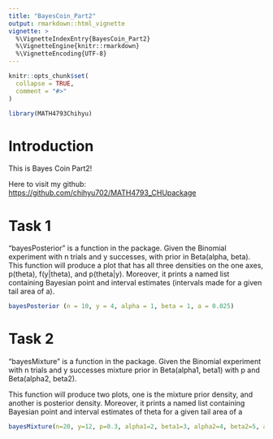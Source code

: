 ```yaml
---
title: "BayesCoin_Part2"
output: rmarkdown::html_vignette
vignette: >
  %\VignetteIndexEntry{BayesCoin_Part2}
  %\VignetteEngine{knitr::rmarkdown}
  %\VignetteEncoding{UTF-8}
---
```


```r
knitr::opts_chunk$set(
  collapse = TRUE,
  comment = "#>"
)
```

```r
library(MATH4793Chihyu)
```
# Introduction
This is Bayes Coin Part2!

Here to visit my github: <https://github.com/chihyu702/MATH4793_CHUpackage>

# Task 1 

"bayesPosterior" is a function in the package. Given the Binomial experiment with n trials and y successes, with prior in Beta(alpha, beta). This function will produce a plot that has all three densities on the one axes, p(theta), f(y|theta), and p(theta|y). Moreover, it prints a named list containing Bayesian point and interval estimates (intervals made for a given tail area of a). 

```r
bayesPosterior (n = 10, y = 4, alpha = 1, beta = 1, a = 0.025)
```

# Task 2
"bayesMixture" is a function in the package. Given the Binomial experiment with n trials and y successes mixture prior in Beta(alpha1, beta1) with p and Beta(alpha2, beta2).

This function will produce two plots, one is the mixture prior density, and another is posterior density. Moreover, it prints a named list containing Bayesian point and interval estimates of theta for a given tail area of a

```r
bayesMixture(n=20, y=12, p=0.3, alpha1=2, beta1=3, alpha2=4, beta2=5, a=0.025)
```

